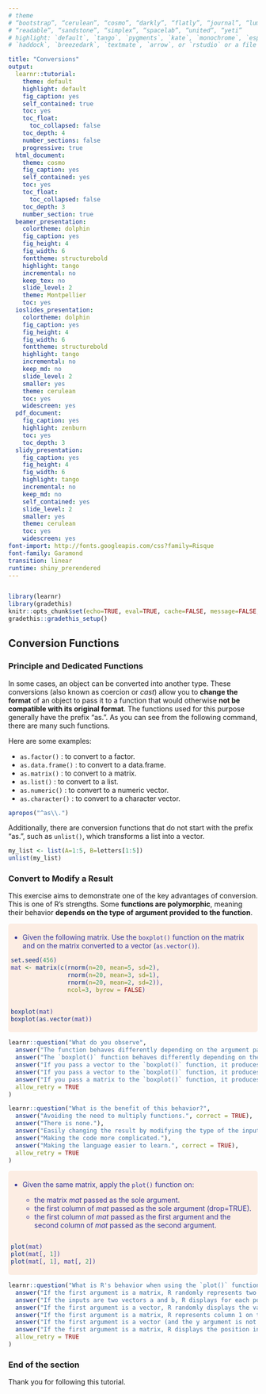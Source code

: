 ```yaml
---
# theme
# “bootstrap”, “cerulean”, “cosmo”, “darkly”, “flatly”, “journal”, “lumen”, “paper”, 
# “readable”, “sandstone”, “simplex”, “spacelab”, “united”, “yeti”
# highlight: `default`, `tango`, `pygments`, `kate`, `monochrome`, `espresso`, `zenburn`, 
# `haddock`, `breezedark`, `textmate`, `arrow`, or `rstudio` or a file with extension `.theme`.

title: "Conversions"
output:
  learnr::tutorial:
    theme: default
    highlight: default
    fig_caption: yes
    self_contained: true
    toc: yes
    toc_float: 
      toc_collapsed: false
    toc_depth: 4
    number_sections: false
    progressive: true
  html_document:
    theme: cosmo
    fig_caption: yes
    self_contained: yes
    toc: yes
    toc_float: 
      toc_collapsed: false
    toc_depth: 3
    number_section: true
  beamer_presentation:
    colortheme: dolphin
    fig_caption: yes
    fig_height: 4
    fig_width: 6
    fonttheme: structurebold
    highlight: tango
    incremental: no
    keep_tex: no
    slide_level: 2
    theme: Montpellier
    toc: yes
  ioslides_presentation:
    colortheme: dolphin
    fig_caption: yes
    fig_height: 4
    fig_width: 6
    fonttheme: structurebold
    highlight: tango
    incremental: no
    keep_md: no
    slide_level: 2
    smaller: yes
    theme: cerulean
    toc: yes
    widescreen: yes
  pdf_document:
    fig_caption: yes
    highlight: zenburn
    toc: yes
    toc_depth: 3
  slidy_presentation:
    fig_caption: yes
    fig_height: 4
    fig_width: 6
    highlight: tango
    incremental: no
    keep_md: no
    self_contained: yes
    slide_level: 2
    smaller: yes
    theme: cerulean
    toc: yes
    widescreen: yes
font-import: http://fonts.googleapis.com/css?family=Risque
font-family: Garamond
transition: linear
runtime: shiny_prerendered
---
```


<!--  
Here the parameters about the documents.
https://www.rstudio.com/wp-content/uploads/2015/03/rmarkdown-reference.pdf 
--> 


```css

```

<script language="JavaScript" type="text/javascript">
          
          function sizeTbl2(h,i) {
          var tbl = document.getElementById("section-" + i);
          tbl.style.display = h;
          }

</script>



<style>
.exo {
  border-radius: 5px;
  margin-top: 5px;
  margin-bottom: 5px;
  padding-top: 5px;
  padding-bottom: 5px;
  padding-left: 5px;
  padding-right: 5px;
  background-color: #fcede3;
  color: rgb(51, 51,153);
}
.tips {
       padding-top: 5px;
       padding-bottom: 5px;
       padding-left: 5px;
       padding-right: 5px;
       border: 1px dashed #2f6fab;
       background-color: #EEFFEE;
}
.solution {
            margin-top: 5px;
            margin-bottom: 5px;
            padding-top: 5px;
            padding-bottom: 5px;
            padding-left: 5px;
            padding-right: 5px;
            border: 1px dashed #FFFFFF;
            background-color: #EEEEFF;
            color: #0000BB;
            font-size: 11px;
}
</style>


```r
library(learnr)
library(gradethis)
knitr::opts_chunk$set(echo=TRUE, eval=TRUE, cache=FALSE, message=FALSE, warning=FALSE, comment="")
gradethis::gradethis_setup()
```

## Conversion Functions

### Principle and Dedicated Functions

In some cases, an object can be converted into another type. These conversions (also known as coercion or *cast*) allow you to **change the format** of an object to pass it to a function that would otherwise **not be compatible with its original format**. The functions used for this purpose generally have the prefix "as.". As you can see from the following command, there are many such functions.

Here are some examples:

- `as.factor()` : to convert to a factor.
- `as.data.frame()` : to convert to a data.frame.
- `as.matrix()` : to convert to a matrix.
- `as.list()` : to convert to a list.
- `as.numeric()` : to convert to a numeric vector.
- `as.character()` : to convert to a character vector.

```r
apropos("^as\\.")
```

Additionally, there are conversion functions that do not start with the prefix "as.", such as `unlist()`, which transforms a list into a vector.

```r
my_list <- list(A=1:5, B=letters[1:5])
unlist(my_list)
```



### Convert to Modify a Result

This exercise aims to demonstrate one of the key advantages of conversion. This is one of R's strengths. Some **functions are polymorphic**, meaning their behavior **depends on the type of argument provided to the function**.

<div class="exo">

- Given the following matrix. Use the `boxplot()` function on the matrix and on the matrix converted to a vector (`as.vector()`).

```r
set.seed(456)
mat <- matrix(c(rnorm(n=20, mean=5, sd=2),
                rnorm(n=20, mean=3, sd=1),
                rnorm(n=20, mean=2, sd=2)),
                ncol=3, byrow = FALSE)
         
```

```r
boxplot(mat)
boxplot(as.vector(mat))
```
</div>

```r
learnr::question("What do you observe",
  answer("The function behaves differently depending on the argument passed to it.", correct = TRUE),
  answer("The `boxplot()` function behaves differently depending on the argument it returns."),
  answer("If you pass a vector to the `boxplot()` function, it produces multiple boxplots."),
  answer("If you pass a vector to the `boxplot()` function, it produces a single boxplot.", correct = TRUE),
  answer("If you pass a matrix to the `boxplot()` function, it produces multiple boxplots.", correct = TRUE),
  allow_retry = TRUE 
)
```

```r
learnr::question("What is the benefit of this behavior?",
  answer("Avoiding the need to multiply functions.", correct = TRUE),
  answer("There is none."),
  answer("Easily changing the result by modifying the type of the input object.", correct = TRUE),
  answer("Making the code more complicated."),
  answer("Making the language easier to learn.", correct = TRUE),
  allow_retry = TRUE 
)
```

<div class="exo">

- Given the same matrix, apply the `plot()` function on:

  - the matrix $mat$ passed as the sole argument.
  - the first column of $mat$ passed as the sole argument (drop=TRUE).
  - the first column of $mat$ passed as the first argument and the second column of $mat$ passed as the second argument.

```r

```

```r
plot(mat)
plot(mat[, 1])
plot(mat[, 1], mat[, 2])
```
</div>


```r
learnr::question("What is R's behavior when using the `plot()` function?",
  answer("If the first argument is a matrix, R randomly represents two columns of the matrix?"),
  answer("If the inputs are two vectors a and b, R displays for each position $i$ $a_{i}$ *versus* $b_{i}$.", correct = TRUE),
  answer("If the first argument is a vector, R randomly displays the values of the vector."),
  answer("If the first argument is a matrix, R represents column 1 on the x-axis *versus* column 2 on the y-axis.", correct = TRUE),
  answer("If the first argument is a vector (and the y argument is not provided), R displays the position in the vector on the x-axis and the corresponding value on the y-axis.", correct = TRUE),
  answer("If the first argument is a matrix, R displays the position in the vector on the x-axis and the corresponding column on the y-axis."),
  allow_retry = TRUE 
)
```


### End of the section

Thank you for following this tutorial.

